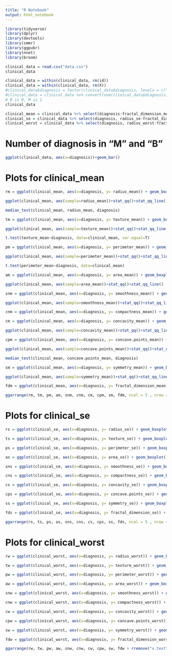 ```yaml
---
title: "R Notebook"
output: html_notebook
---
```


```r
library(tidyverse)
library(dplyr)
library(devtools)
library(smmr)
library(ggpubr)
library(nnet)
library(broom)
```

```r
clinical_data = read.csv("data.csv")
clinical_data
```


```r
clinical_data = within(clinical_data, rm(id))
clinical_data = within(clinical_data, rm(X))
#clinical_data$diagnosis = factor(clinical_data$diagnosis, levels = c("B", "M"), labels = c(1,0))
#clinical_data = clinical_data %>% convert(num(clinical_data$diagnosis))
# B is 0, M is 1
clinical_data
```

```r
clinical_mean = clinical_data %>% select(diagnosis:fractal_dimension_mean)
clinical_se = clinical_data %>% select(diagnosis, radius_se:fractal_dimension_se)
clinical_worst = clinical_data %>% select(diagnosis, radius_worst:fractal_dimension_worst)
```

# Number of diagnosis in "M" and "B"
```r
ggplot(clinical_data, aes(x=diagnosis))+geom_bar()
```


# Plots for clinical_mean
```r
rm = ggplot(clinical_mean, aes(x=diagnosis, y= radius_mean)) + geom_boxplot()
```
```r
ggplot(clinical_mean, aes(sample=radius_mean))+stat_qq()+stat_qq_line()
```
```r
median_test(clinical_mean, radius_mean, diagnosis)
```

```r
tm = ggplot(clinical_mean, aes(x=diagnosis, y= texture_mean)) + geom_boxplot()
```
```r
ggplot(clinical_mean, aes(sample=texture_mean))+stat_qq()+stat_qq_line()
```
```r
t.test(texture_mean~diagnosis, data=clinical_mean, var.equal=T)
```

```r
pm = ggplot(clinical_mean, aes(x=diagnosis, y= perimeter_mean)) + geom_boxplot()
```
```r
ggplot(clinical_mean, aes(sample=perimeter_mean))+stat_qq()+stat_qq_line()
```
```r
t.test(perimeter_mean~diagnosis, data=clinical_mean)
```

```r
am = ggplot(clinical_mean, aes(x=diagnosis, y= area_mean)) + geom_boxplot()
```
```r
ggplot(clinical_mean, aes(sample=area_mean))+stat_qq()+stat_qq_line()
```



```r
snm = ggplot(clinical_mean, aes(x=diagnosis, y= smoothness_mean)) + geom_boxplot()
```
```r
ggplot(clinical_mean, aes(sample=smoothness_mean))+stat_qq()+stat_qq_line()
```

```r
cnm = ggplot(clinical_mean, aes(x=diagnosis, y= compactness_mean)) + geom_boxplot()
```

```r
cm = ggplot(clinical_mean, aes(x=diagnosis, y= concavity_mean)) + geom_boxplot()
```
```r
ggplot(clinical_mean, aes(sample=concavity_mean))+stat_qq()+stat_qq_line()
```

```r
cpm = ggplot(clinical_mean, aes(x=diagnosis, y= concave.points_mean)) + geom_boxplot()
```
```r
ggplot(clinical_mean, aes(sample=concave.points_mean))+stat_qq()+stat_qq_line()
```
```r
median_test(clinical_mean, concave.points_mean, diagnosis)
```

```r
sm = ggplot(clinical_mean, aes(x=diagnosis, y= symmetry_mean)) + geom_boxplot()
```
```r
ggplot(clinical_mean, aes(sample=symmetry_mean))+stat_qq()+stat_qq_line()
```

```r
fdm = ggplot(clinical_mean, aes(x=diagnosis, y= fractal_dimension_mean)) + geom_boxplot()
```

```r
ggarrange(rm, tm, pm, am, snm, cnm, cm, cpm, sm, fdm, ncol = 5 , nrow = 2)
```

# Plots for clinical_se

```r
rs = ggplot(clinical_se, aes(x=diagnosis, y= radius_se)) + geom_boxplot()
```


```r
ts = ggplot(clinical_se, aes(x=diagnosis, y= texture_se)) + geom_boxplot()
```


```r
ps = ggplot(clinical_se, aes(x=diagnosis, y= perimeter_se)) + geom_boxplot()
```


```r
as = ggplot(clinical_se, aes(x=diagnosis, y= area_se)) + geom_boxplot()
```


```r
sns = ggplot(clinical_se, aes(x=diagnosis, y= smoothness_se)) + geom_boxplot()
```


```r
cns = ggplot(clinical_se, aes(x=diagnosis, y= compactness_se)) + geom_boxplot()
```


```r
cs = ggplot(clinical_se, aes(x=diagnosis, y= concavity_se)) + geom_boxplot()
```


```r
cps = ggplot(clinical_se, aes(x=diagnosis, y= concave.points_se)) + geom_boxplot()
```


```r
ss = ggplot(clinical_se, aes(x=diagnosis, y= symmetry_se)) + geom_boxplot()
```


```r
fds = ggplot(clinical_se, aes(x=diagnosis, y= fractal_dimension_se)) + geom_boxplot()
```


```r
ggarrange(rs, ts, ps, as, sns, cns, cs, cps, ss, fds, ncol = 5 , nrow = 2)
```

# Plots for clinical_worst

```r
rw = ggplot(clinical_worst, aes(x=diagnosis, y= radius_worst)) + geom_boxplot()
```


```r
tw = ggplot(clinical_worst, aes(x=diagnosis, y= texture_worst)) + geom_boxplot()
```


```r
pw = ggplot(clinical_worst, aes(x=diagnosis, y= perimeter_worst)) + geom_boxplot()
```


```r
aw = ggplot(clinical_worst, aes(x=diagnosis, y= area_worst)) + geom_boxplot()
```


```r
snw = ggplot(clinical_worst, aes(x=diagnosis, y= smoothness_worst)) + geom_boxplot()
```


```r
cnw = ggplot(clinical_worst, aes(x=diagnosis, y= compactness_worst)) + geom_boxplot()
```


```r
cw = ggplot(clinical_worst, aes(x=diagnosis, y= concavity_worst)) + geom_boxplot()
```


```r
cpw = ggplot(clinical_worst, aes(x=diagnosis, y= concave.points_worst)) + geom_boxplot()
```


```r
sw = ggplot(clinical_worst, aes(x=diagnosis, y= symmetry_worst)) + geom_boxplot()
```


```r
fdw = ggplot(clinical_worst, aes(x=diagnosis, y= fractal_dimension_worst)) + geom_boxplot()
```


```r
ggarrange(rw, tw, pw, aw, snw, cnw, cw, cpw, sw, fdw + rremove("x.text"), ncol = 5 , nrow = 2)
```